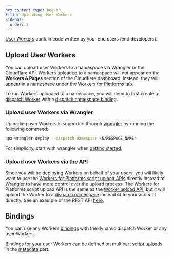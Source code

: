 ```yaml
---
pcx_content_type: how-to
title: Uploading User Workers
sidebar:
  order: 3
---
```


[User Workers](/cloudflare-for-platforms/workers-for-platforms/reference/how-workers-for-platforms-works/#user-workers) contain code written by your end users (end developers).

## Upload User Workers

You can upload user Workers to a namespace via Wrangler or the Cloudflare API. Workers uploaded to a namespace will not appear on the **Workers & Pages** section of the Cloudflare dashboard. Instead, they will appear in a namespace under the [Workers for Platforms](https://dash.cloudflare.com/?to=/:account/workers-for-platforms) tab.

To run Workers uploaded to a namespace, you will need to first create a [dispatch Worker](/cloudflare-for-platforms/workers-for-platforms/reference/how-workers-for-platforms-works/#dynamic-dispatch-worker)
with a [dispatch namespace binding](/workers/wrangler/configuration/#dispatch-namespace-bindings-workers-for-platforms).

### Upload user Workers via Wrangler

Uploading user Workers is supported through [wrangler](/workers/wrangler/) by running the following command:

```sh
npx wrangler deploy --dispatch-namespace <NAMESPACE_NAME>
```

For simplicity, start with wrangler when [getting started](/cloudflare-for-platforms/workers-for-platforms/get-started/configuration/).

### Upload user Workers via the API

Since you will be deploying Workers on behalf of your users, you will likely want to use the [Workers for Platforms script upload APIs](/api/resources/workers_for_platforms/subresources/dispatch/subresources/namespaces/subresources/scripts/subresources/content/methods/update/) directly instead of Wrangler to have more control over the upload process. The Workers for Platforms script upload API is the same as the [Worker upload API](/api/resources/workers/subresources/scripts/methods/update/), but it will upload the Worker to a [dispatch namespace](/cloudflare-for-platforms/workers-for-platforms/reference/how-workers-for-platforms-works/#dispatch-namespace) instead of to your account directly. See an example of the REST API [here](/workers/platform/infrastructure-as-code#workers-for-platforms).

## Bindings

You can use any Workers [bindings](/workers/runtime-apis/bindings/) with the dynamic dispatch Worker or any user Workers.

Bindings for your user Workers can be defined on [multipart script uploads](/api/resources/workers_for_platforms/subresources/dispatch/subresources/namespaces/subresources/scripts/subresources/content/methods/update/) in the [metadata](/workers/configuration/multipart-upload-metadata/) part.
